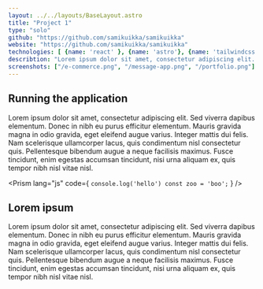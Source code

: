 ---
layout: ../../layouts/BaseLayout.astro
title: "Project 1"
type: "solo"
github: "https://github.com/samikuikka/samikuikka"
website: "https://github.com/samikuikka/samikuikka"
technologies: [ {name: 'react' }, {name: 'astro'}, {name: 'tailwindcss', logo: 'tailwindcss-icon'}, {name: 'nodejs'}, {name: 'postgresql'},{name: 'postgresql'},{name: 'postgresql'},{name: 'postgresql'}]
describtion: "Lorem ipsum dolor sit amet, consectetur adipiscing elit. Sed viverra dapibus elementum. Donec in nibh eu purus efficitur elementum. Mauris gravida magna in odio gravida, eget eleifend augue varius. Integer mattis dui felis. Nam scelerisque ullamcorper lacus, quis condimentum nisl consectetur quis. Pellentesque bibendum augue a neque facilisis maximus. Fusce tincidunt, enim egestas accumsan tincidunt, nisi urna aliquam ex, quis tempor nibh nisl vitae nisl."
screenshots: ["/e-commerce.png", "/message-app.png", "/portfolio.png"]
---


## Running the application

Lorem ipsum dolor sit amet, consectetur adipiscing elit. Sed viverra dapibus elementum. Donec in nibh eu purus efficitur elementum. Mauris gravida magna in odio gravida, eget eleifend augue varius. Integer mattis dui felis. Nam scelerisque ullamcorper lacus, quis condimentum nisl consectetur quis. Pellentesque bibendum augue a neque facilisis maximus. Fusce tincidunt, enim egestas accumsan tincidunt, nisi urna aliquam ex, quis tempor nibh nisl vitae nisl.

<Prism lang="js" code={
`console.log('hello')
const zoo = 'boo';`
} />

## Lorem ipsum

Lorem ipsum dolor sit amet, consectetur adipiscing elit. Sed viverra dapibus elementum. Donec in nibh eu purus efficitur elementum. Mauris gravida magna in odio gravida, eget eleifend augue varius. Integer mattis dui felis. Nam scelerisque ullamcorper lacus, quis condimentum nisl consectetur quis. Pellentesque bibendum augue a neque facilisis maximus. Fusce tincidunt, enim egestas accumsan tincidunt, nisi urna aliquam ex, quis tempor nibh nisl vitae nisl.